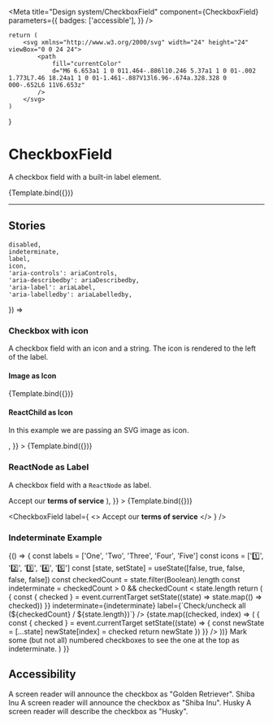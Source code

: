 

<Meta
    title="Design system/CheckboxField"
    component={CheckboxField}
    parameters={{
        badges: ['accessible'],
    }}
/>

    return (
        <svg xmlns="http://www.w3.org/2000/svg" width="24" height="24" viewBox="0 0 24 24">
            <path
                fill="currentColor"
                d="M6 6.653a1 1 0 011.464-.886l10.246 5.37a1 1 0 01-.002 1.773L7.46 18.24a1 1 0 01-1.461-.887V13l6.96-.674a.328.328 0 000-.652L6 11V6.653z"
            />
        </svg>
    )
}

# CheckboxField

A checkbox field with a built-in label element.

<Canvas>
    <Story
        parameters={{ docs: { source: { type: 'dynamic' } } }}
        name="Basic Example"
        args={{
            label: 'Default label',
        }}
    >
        {Template.bind({})}
    </Story>
</Canvas>

---

<Description of={CheckboxField} />
<ArgsTable of={CheckboxField} />

## Stories

    disabled,
    indeterminate,
    label,
    icon,
    'aria-controls': ariaControls,
    'aria-describedby': ariaDescribedby,
    'aria-label': ariaLabel,
    'aria-labelledby': ariaLabelledby,
}) => <CheckboxField disabled={disabled} indeterminate={indeterminate} label={label} icon={icon} />

### Checkbox with icon

A checkbox field with an icon and a string. The icon is rendered to the left of the label.

#### Image as Icon

<Canvas>
    <Story
        parameters={{ docs: { source: { type: 'dynamic' } } }}
        name="Image as icon"
        args={{
            label: 'Label with icon',
            icon: '😄',
        }}
    >
        {Template.bind({})}
    </Story>
</Canvas>

#### ReactChild as Icon

In this example we are passing an SVG image as icon.

<Canvas>
    <Story
        parameters={{ docs: { source: { type: 'dynamic' } } }}
        name="ReactChild as icon"
        args={{
            label: 'Label with icon',
            icon: <Icon />,
        }}
    >
        {Template.bind({})}
    </Story>
</Canvas>

### ReactNode as Label

A checkbox field with a `ReactNode` as label.

<Canvas>
    <Story
        parameters={{ docs: { source: { type: 'dynamic' } } }}
        name="ReactNode as Label"
        args={{
            label: (
                <>
                    Accept our <strong>terms of service</strong>
                </>
            ),
        }}
    >
        {Template.bind({})}
    </Story>
</Canvas>

<CheckboxField
    label={
        <>
            Accept our <strong>terms of service</strong>
        </>
    }
/>

### Indeterminate Example

<Canvas>
    <Story
        name="Indeterminate Example"
        parameters={{
            docs: { source: { type: 'dynamic' } },
        }}
    >
        {() => {
            const labels = ['One', 'Two', 'Three', 'Four', 'Five']
            const icons = ['1️⃣', '2️⃣', '3️⃣', '4️⃣', '5️⃣']
            const [state, setState] = useState([false, true, false, false, false])
            const checkedCount = state.filter(Boolean).length
            const indeterminate = checkedCount > 0 && checkedCount < state.length
            return (
                <Stack space="medium" dividers="primary">
                    <CheckboxField
                        checked={checkedCount === state.length}
                        onChange={(event) => {
                            const { checked } = event.currentTarget
                            setState((state) => state.map(() => checked))
                        }}
                        indeterminate={indeterminate}
                        label={`Check/uncheck all (${checkedCount} / ${state.length})`}
                    />
                    <Stack space="medium">
                        {state.map((checked, index) => (
                            <CheckboxField
                                key={`${index}-${String(checked)}`}
                                label={labels[index]}
                                icon={icons[index]}
                                checked={checked}
                                onChange={(event) => {
                                    const { checked } = event.currentTarget
                                    setState((state) => {
                                        const newState = [...state]
                                        newState[index] = checked
                                        return newState
                                    })
                                }}
                            />
                        ))}
                    </Stack>
                    <Text tone="secondary">
                        Mark some (but not all) numbered checkboxes to see the one at the top as
                        indeterminate.
                    </Text>
                </Stack>
            )
        }}
    </Story>
</Canvas>

## Accessibility

<Canvas>
    <Story parameters={{ docs: { source: { type: 'dynamic' } } }} name="Accessibility Examples">
        <Stack space="medium" dividers="primary">
            <Stack space="medium">
                <CheckboxField aria-label="Golden Retriever" label="aria-label" />
                <Text tone="secondary">
                    A screen reader will announce the checkbox as "Golden Retriever".
                </Text>
            </Stack>
            <Stack space="medium">
                <CheckboxField aria-labelledby="shibainu-text" label="aria-labelledby" />
                <Text id="shibainu-text">Shiba Inu</Text>
                <Text tone="secondary">
                    A screen reader will announce the checkbox as "Shiba Inu".
                </Text>
            </Stack>
            <Stack space="medium">
                <CheckboxField aria-describedby="husky-text" label="aria-describedby" />
                <Text id="husky-text">Husky</Text>
                <Text tone="secondary">A screen reader will describe the checkbox as "Husky".</Text>
            </Stack>
        </Stack>
    </Story>
</Canvas>
